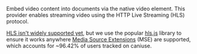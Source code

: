 Embed video content into documents via the native video element. This provider enables
streaming video using the HTTP Live Streaming (HLS) protocol.

[HLS isn't widely supported yet][can-i-hls], but we use the popular [hls.js][hlsjs] library to
ensure it works anywhere [Media Source Extensions][can-i-mse] (MSE) are supported, which
accounts for ~96.42% of users tracked on caniuse.

[can-i-hls]: https://caniuse.com/?search=hls
[hlsjs]: https://github.com/video-dev/hls.js
[can-i-mse]: https://caniuse.com/mediasource
